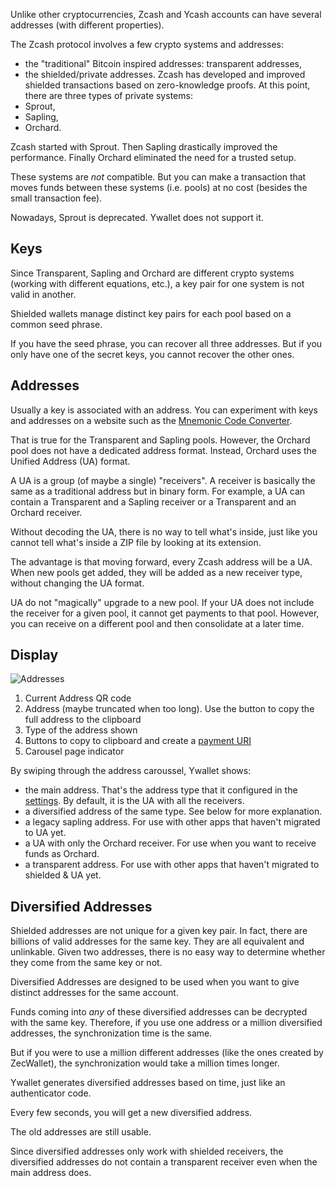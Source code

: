 
Unlike other cryptocurrencies, Zcash and Ycash
accounts can have several addresses (with different
properties).

The Zcash protocol involves a few crypto systems and addresses:
- the "traditional" Bitcoin inspired addresses: transparent addresses,
- the shielded/private addresses. Zcash has developed and improved
shielded transactions based on zero-knowledge proofs. At this point,
there are three types of private systems:
- Sprout,
- Sapling,
- Orchard.

<Callout>
Zcash started with Sprout. Then Sapling
drastically improved the performance. Finally Orchard
eliminated the need for a trusted setup.

These systems are *not* compatible. But you can make
a transaction that moves funds between these systems
(i.e. pools) at no cost (besides the small transaction fee).
</Callout>

Nowadays, Sprout is deprecated. Ywallet does not support it.

## Keys

Since Transparent, Sapling and Orchard are different crypto
systems (working with different equations, etc.), a key pair
for one system is not valid in another.

Shielded wallets manage distinct key pairs for each pool
based on a common seed phrase.

<Callout type = "warning">
If you have the seed phrase, you can recover all three
addresses. But if you only have one of the secret keys,
you cannot recover the other ones.
</Callout>

## Addresses

Usually a key is associated with an address. You can
experiment with keys and addresses on a website
such as the
[Mnemonic Code Converter](https://iancoleman.io/bip39/).

That is true for the Transparent and Sapling pools.
However, the Orchard pool does not have a dedicated
address format.
Instead, Orchard uses the Unified Address (UA) format.

A UA is a group (of maybe a single) "receivers". A receiver
is basically the same as a traditional address but in binary form.
For example, a UA can contain a Transparent and a Sapling receiver
or a Transparent and an Orchard receiver.

Without decoding the UA, there is no way to tell what's inside,
just like you cannot tell what's inside a ZIP file by looking
at its extension.

The advantage is that moving forward, every Zcash address
will be a UA. When new pools get added, they will be added
as a new receiver type, without changing the UA format.

<Callout>
UA do not "magically" upgrade to a new pool. If
your UA does not include the receiver for a given
pool, it cannot get payments to that pool.
However, you can receive on a different pool and
then consolidate at a later time.
</Callout>

## Display

![Addresses](./addresses/2024-03-06_10-56-27.png)

1. Current Address QR code
1. Address (maybe truncated when too long). Use the button to copy
the full address to the clipboard
1. Type of the address shown
1. Buttons to copy to clipboard and create a
[payment URI](/balance/payment_uri)
1. Carousel page indicator

By swiping through the address caroussel, Ywallet shows:
- the main address. That's the address type that it configured in the
[settings](/settings/coin#receivers).
By default, it is the UA with all the receivers.
- a diversified address of the same type. See below for more explanation.
- a legacy sapling address. For use with other apps that haven't
migrated to UA yet.
- a UA with only the Orchard receiver. For use when you want to receive funds as Orchard.
- a transparent address. For use with other apps that haven't
migrated to shielded & UA yet.

## Diversified Addresses

Shielded addresses are not unique for a given key pair.
In fact, there are billions of valid addresses for the same
key. They are all equivalent and unlinkable. Given two
addresses, there is no easy way to determine whether they
come from the same key or not.

Diversified Addresses are designed to be used when you want to give
distinct addresses for the same account.

Funds coming into *any* of these diversified addresses
can be decrypted with the same key. Therefore, if
you use one address or a million diversified addresses,
the synchronization time is the same.

But if you were to use a million different addresses
(like the ones created by ZecWallet), the synchronization
would take a million times longer.

Ywallet generates diversified addresses based on time, just
like an authenticator code.

Every few seconds, you will get a new diversified address.

The old addresses are still usable.

<Callout>
Since diversified addresses only work with shielded receivers,
the diversified addresses do not contain a transparent receiver
even when the main address does.
</Callout>
